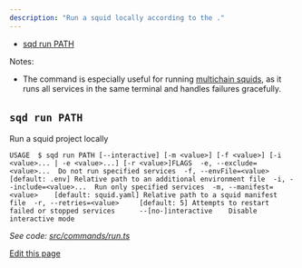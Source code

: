 ```yaml
---
description: "Run a squid locally according to the ."
---
```


* [sqd run PATH](#sqd-run-path)

Notes:

* The command is especially useful for running [multichain squids](/sdk/resources/multichain/), as it runs all services in the same terminal and handles failures gracefully.

## `sqd run PATH`[​](#sqd-run-path "Direct link to sqd-run-path")

Run a squid project locally

```
USAGE  $ sqd run PATH [--interactive] [-m <value>] [-f <value>] [-i <value>... | -e <value>...] [-r <value>]FLAGS  -e, --exclude=<value>...  Do not run specified services  -f, --envFile=<value>     [default: .env] Relative path to an additional environment file  -i, --include=<value>...  Run only specified services  -m, --manifest=<value>    [default: squid.yaml] Relative path to a squid manifest file  -r, --retries=<value>     [default: 5] Attempts to restart failed or stopped services      --[no-]interactive    Disable interactive mode
```

*See code: [src/commands/run.ts](https://github.com/subsquid/squid-cli/blob/master/src/commands/run.ts)*

[Edit this page](https://github.com/subsquid/docs/edit/master/docs/squid-cli/run.md)
